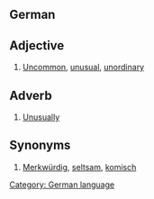 ==German==
==Adjective==
# [[Uncommon]], [[unusual]], [[unordinary]]

==Adverb==
# [[Unusually]]

==Synonyms==
# [[Merkwürdig]], [[seltsam]], [[komisch]]

[[Category: German language]]